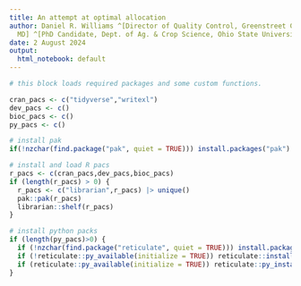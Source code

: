 ```yaml
---
title: An attempt at optimal allocation
author: Daniel R. Williams ^[Director of Quality Control, Greenstreet Growers, Lothian,
  MD] ^[PhD Candidate, Dept. of Ag. & Crop Science, Ohio State University, Columbus,  Ohio]
date: 2 August 2024
output:
  html_notebook: default
---
```



```r
# this block loads required packages and some custom functions. 

cran_pacs <- c("tidyverse","writexl")
dev_pacs <- c() 
bioc_pacs <- c()
py_pacs <- c()

# install pak
if(!nzchar(find.package("pak", quiet = TRUE))) install.packages("pak")

# install and load R pacs
r_pacs <- c(cran_pacs,dev_pacs,bioc_pacs)
if (length(r_pacs) > 0) {
  r_pacs <- c("librarian",r_pacs) |> unique()
  pak::pak(r_pacs)
  librarian::shelf(r_pacs)
}

# install python packs
if (length(py_pacs)>0) {
  if (!nzchar(find.package("reticulate", quiet = TRUE))) install.packages("reticulate", quiet = TRUE)
  if (!reticulate::py_available(initialize = TRUE)) reticulate::install_python()
  if (reticulate::py_available(initialize = TRUE)) reticulate::py_install(py_pacs)
}

```

